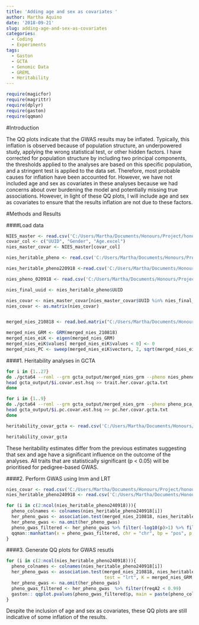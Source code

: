 ```yaml
---
title: 'Adding age and sex as covariates '
author: Martha Aquino
date: '2018-09-21'
slug: adding-age-and-sex-as-covariates
categories:
  - Coding
  - Experiments
tags:
  - Gaston
  - GCTA
  - Genomic Data
  - GREML
  - Heritability
---
```


```r
require(magicfor)
require(magrittr)
require(dplyr)
require(gaston)
require(qqman)
```

#Introduction 

The QQ plots indicate that the GWAS results may be inflated. Typically, this inflation is observed because of population structure, an underpowered study, applying the wrong statistical test, or other hidden factors. I have corrected for population structure by including two principal components, the thresholds applied to the analyses are based on this specific population, and a stringent test is applied to the data set. Therefore, most probable causes for inflation have been accounted for. However, we have not included age and sex as covariates in these analyses because we had concerns about over burdening the model and potentially missing true associations. However, in light of these QQ plots, I will include age and sex as covariates to ensure that the results inflation are not due to these factors. 

#Methods and Results 

####Load data 
```r
NIES_master <- read.csv('C:/Users/Martha/Documents/Honours/Project/honours.project/Data/NIES_master_database-age.csv', header = T)
covar_col <- c("UUID", "Gender", "Age.excel")
nies_master_covar <- NIES_master[covar_col]

nies_heritable_pheno <- read.csv('C:/Users/Martha/Documents/Honours/Project/honours.project/Data/nies_heritable_pheno.csv', header = T)

nies_heritable_pheno220918 <-read.csv('C:/Users/Martha/Documents/Honours/Project/honours.project/Data/nies_heritable_pheno220918.csv', header = TRUE)

nies_pheno_020918 <- read.csv('C:/Users/Martha/Documents/Honours/Project/honours.project/Data/nies_pheno_020918.csv', header = T)

nies_final_uuid <- nies_heritable_pheno$UUID

nies_covar <- nies_master_covar[nies_master_covar$UUID %in% nies_final_uuid,]
nies_covar <- as.matrix(nies_covar)


merged_nies_210818 <- read.bed.matrix("C:/Users/Martha/Documents/Honours/Project/honours.project/Data/merged_nies/merged_nies_geno_210818.bed")

merged_nies_GRM <- GRM(merged_nies_210818)
merged_nies_eiK <- eigen(merged_nies_GRM)
merged_nies_eiK$values[ merged_nies_eiK$values < 0] <- 0
merged_nies_PC <- sweep(merged_nies_eiK$vectors, 2, sqrt(merged_nies_eiK$values), "*")
```

####1. Heritability analyses in GCTA 
```bash
for i in {1..27}
do ./gcta64 --reml --grm gcta_output/merged_nies_grm --pheno nies_pheno_020918.txt --mpheno $i --reml-pred-rand --covar nies_sex_covar.txt --qcovar nies_pca_age_covar.txt --out gcta_output/$i.covar.est
head gcta_output/$i.covar.est.hsq >> trait.her.covar.gcta.txt
done

for i in {1..9}
do ./gcta64 --reml --grm gcta_output/merged_nies_grm --pheno pheno_pca_coord.txt --mpheno $i --reml-pred-rand --covar nies_sex_covar.txt --qcovar nies_pca_age_covar.txt --out gcta_output/$i.pc.covar.est
head gcta_output/$i.pc.covar.est.hsq >> pc.her.covar.gcta.txt
done
```
```r
heritability_covar_gcta <- read.csv('C:/Users/Martha/Documents/Honours/Project/honours.project/Data/heritability_covar_gcta2.csv', header = TRUE)

heritability_covar_gcta
```


These heritability estimates differ from the previous estimates suggesting that sex and age have a significant influence on the outcome of the analyses. All traits that are statistically significant (p < 0.05) will be prioritised for pedigree-based GWAS.

####2. Perform GWAS using lmm and LRT 

```r
nies_covar <- read.csv('C:/Users/Martha/Documents/Honours/Project/honours.project/Data/nies_covar.csv', header =T)
nies_heritable_pheno240918 <- read.csv('C:/Users/Martha/Documents/Honours/Project/honours.project/Data/nies_heritable_pheno240918.csv', header = TRUE)

for (i in c(2:ncol(nies_heritable_pheno240918))){
  pheno_colnames <- colnames(nies_heritable_pheno240918[i])
  her_pheno_gwas <- association.test(merged_nies_210818, nies_heritable_pheno240918[,i], X = nies_covar, method = "lmm", test = "lrt", K = merged_nies_GRM, eigenK = merged_nies_eiK, p =2)
  her_pheno_gwas <- na.omit(her_pheno_gwas)
  pheno_gwas_filtered <- her_pheno_gwas %>% filter(-log10(p)>1) %>% filter(freqA2 < 0.99)
  qqman::manhattan(x = pheno_gwas_filtered, chr = "chr", bp = "pos", p = "p", snp = "id", genomewideline = -log10(1.84e-7), main = paste(pheno_colnames), ylim = c(0,10))
}
```

####3. Generate QQ plots for GWAS resutls 

```r
for (i in c(2:ncol(nies_heritable_pheno240918))){
  pheno_colnames <- colnames(nies_heritable_pheno240918[i])
  her_pheno_gwas <- association.test(merged_nies_210818, nies_heritable_pheno240918[,i], method = "lmm", 
                                     test = "lrt", K = merged_nies_GRM, eigenK = merged_nies_eiK, p =2)
  her_pheno_gwas <- na.omit(her_pheno_gwas)
  pheno_gwas_filtered <- her_pheno_gwas  %>% filter(freqA2 < 0.99)
  gaston:: qqplot.pvalues(pheno_gwas_filtered$p, main = paste(pheno_colnames))
}
```

Despite the inclusion of age and sex as covariates, these QQ plots are still indicative of some inflation of the results. 